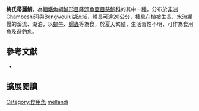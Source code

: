 {{Speciesbox
| name = 梅氏帚麗鯛
| status = LC
| status_system = IUCN3.1
| image = 
| image_width = 260px
| image_caption = 
| genus = Sargochromis
| species = mellandi
| authority = [[Boulenger|Boulenger]], 1905
| synonyms = *''Paratilapia mellandi''<br /><small>Boulenger, 1905</small>
*''Haplochromis mellandi''<br /><small>Boulenger, 1905</small>
*''Hemihaplochromis mellandi''<br /><small>Boulenger, 1905</small>
}}
'''梅氏帚麗鯛'''，為[[輻鰭魚綱|輻鰭魚綱]][[鱸形目|鱸形目]][[隆頭魚亞目|隆頭魚亞目]][[慈鯛科|慈鯛科]]的其中一[[種|種]]，分布於[[非洲|非洲]]Chambeshi河與Bengweulu湖流域，體長可達20公分，棲息在植被生長、水流緩慢的溪流、湖泊，以[[蝸牛|蝸牛]]、[[蠕蟲|蠕蟲]]等為食，於夏天繁殖，生活習性不明，可作為食用魚及遊釣魚。

== 參考文獻 ==
*{{FishBase_species|genus=Sargochromis|species=mellandi|year=2013|month=5}}
== 擴展閱讀 ==
{{refbegin}}
{{wikispecies-inline|Sargochromis mellandi|梅氏帚麗鯛}}
{{refend}}
{{Taxonbar|from=Q9074668}}

[[Category:食用魚|Category:食用魚]]
[[Category:帚麗鯛屬|mellandi]]


{{鱸形目小作品}}